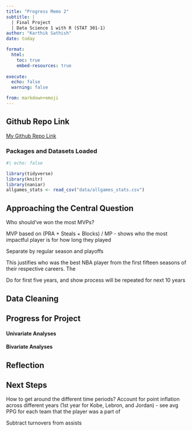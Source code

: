```yaml
---
title: "Progress Memo 2"
subtitle: |
  | Final Project 
  | Data Science 1 with R (STAT 301-1)
author: "Karthik Sathish"
date: today

format:
  html:
    toc: true
    embed-resources: true
    
execute:
  echo: false
  warning: false

from: markdown+emoji 
---
```





::: {.callout-tip icon=false}

## Github Repo Link


[My Github Repo Link](https://github.com/stat301-1-2023-fall/final-project-1-kvsathish)
:::


### Packages and Datasets Loaded
```r
#| echo: false

library(tidyverse)
library(knitr)
library(naniar)
allgames_stats <- read_csv("data/allgames_stats.csv")
```

## Approaching the Central Question

Who should've won the most MVPs?

MVP based on (PRA + Steals + Blocks) / MP - shows who the most impactful player is for how long they played

Separate by regular season and playoffs


This justifies who was the best NBA player from the first fifteen seasons of their respective careers. The 

Do for first five years, and show process will be repeated for next 10 years

## Data Cleaning

## Progress for Project

#### Univariate Analyses

#### Bivariate Analyses

## Reflection

## Next Steps
How to get around the different time periods? Account for point inflation across different years (1st year for Kobe, Lebron, and Jordan) - see avg PPG for each team that the player was a part of

Subtract turnovers from assists



